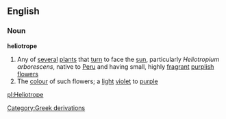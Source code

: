 ==English==
===Noun===
'''heliotrope'''
{{wikipedia}}
#Any of [[several]] [[plant]]s that [[turn]] to face the [[sun]], particularly ''Heliotropium arborescens'', native to [[Peru]] and having small, highly [[fragrant]] [[purplish]] [[flower]]s
#The [[colour]] of such flowers; a [[light]] [[violet]] to [[purple]]
[[Category:Greek derivations]]

[[pl:Heliotrope]]